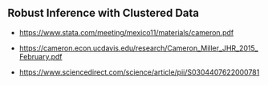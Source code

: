 ## Robust Inference with Clustered Data

-   <https://www.stata.com/meeting/mexico11/materials/cameron.pdf>

-   <https://cameron.econ.ucdavis.edu/research/Cameron_Miller_JHR_2015_February.pdf>

-   <https://www.sciencedirect.com/science/article/pii/S0304407622000781>
